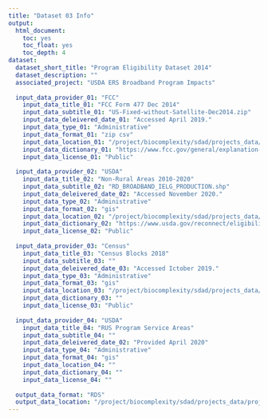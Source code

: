 ```yaml
---
title: "Dataset 03 Info"
output: 
  html_document:
    toc: yes
    toc_float: yes
    toc_depth: 4
dataset:
  dataset_short_title: "Program Eligibility Dataset 2014"
  dataset_description: ""
  associated_project: "USDA ERS Broadband Program Impacts"
  
  input_data_provider_01: "FCC"
    input_data_title_01: "FCC Form 477 Dec 2014"
    input_data_subtitle_01: "US-Fixed-without-Satellite-Dec2014.zip"
    input_data_deleivered_date_01: "Accessed April 2019."
    input_data_type_01: "Administrative"
    input_data_format_01: "zip csv"
    input_data_location_01: "/project/biocomplexity/sdad/projects_data/usda/bb/original/Corelogic_June_2020_Filesfbd_us_without_satellite_dec2014_v3.csv"
    input_data_dictionary_01: "https://www.fcc.gov/general/explanation-broadband-deployment-data"
    input_data_license_01: "Public"
  
  input_data_provider_02: "USDA"
    input_data_title_02: "Non-Rural Areas 2010-2020"
    input_data_subtitle_02: "RD_BROADBAND_IELG_PRODUCTION.shp"
    input_data_deleivered_date_02: "Accessed November 2020."
    input_data_type_02: "Administrative"
    input_data_format_02: "gis"
    input_data_location_02: "/project/biocomplexity/sdad/projects_data/project_data/usda/rural_broadband/RECONNECT_NON_RURAL/RD_BROADBAND_IELG_PRODUCTION.shp"
    input_data_dictionary_02: "https://www.usda.gov/reconnect/eligibility-area-map-datasets"
    input_data_license_02: "Public"
    
  input_data_provider_03: "Census"
    input_data_title_03: "Census Blocks 2018"
    input_data_subtitle_03: ""
    input_data_deleivered_date_03: "Accessed Ictober 2019."
    input_data_type_03: "Administrative"
    input_data_format_03: "gis"
    input_data_location_03: "/project/biocomplexity/sdad/projects_data/project_data/usda/rural_broadband/RECONNECT_NON_RURAL/RD_BROADBAND_IELG_PRODUCTION.shp"
    input_data_dictionary_03: ""
    input_data_license_03: "Public"
    
  input_data_provider_04: "USDA"
    input_data_title_04: "RUS Program Service Areas"
    input_data_subtitle_04: ""
    input_data_deleivered_date_02: "Provided April 2020"
    input_data_type_04: "Administrative"
    input_data_format_04: "gis"
    input_data_location_04: ""
    input_data_dictionary_04: ""
    input_data_license_04: ""
  
  output_data_format: "RDS"
  output_data_location: "/project/biocomplexity/sdad/projects_data/project_data/usda/rural_broadband/USA_2014_final_eligibility_sf_14DEC2020v5.RDS"
---
```

